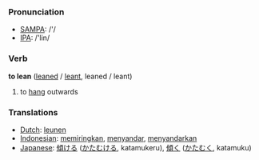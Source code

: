 === Pronunciation ===
*[[w:SAMPA|SAMPA]]: /'/
*[[w:IPA|IPA]]: /'lin/

=== Verb ===

'''to lean''' ([[leaned]] / [[leant]], leaned / leant)

# to [[hang]] outwards

=== Translations ===
*[[Dutch]]: [[leunen]]
*[[Indonesian]]: [[miring|memiringkan]], [[sandar|menyandar]], [[sandar|menyandarkan]]
*[[Japanese]]: [[傾ける]] ([[かたむける]], katamukeru), [[傾く]] ([[かたむく]], katamuku)